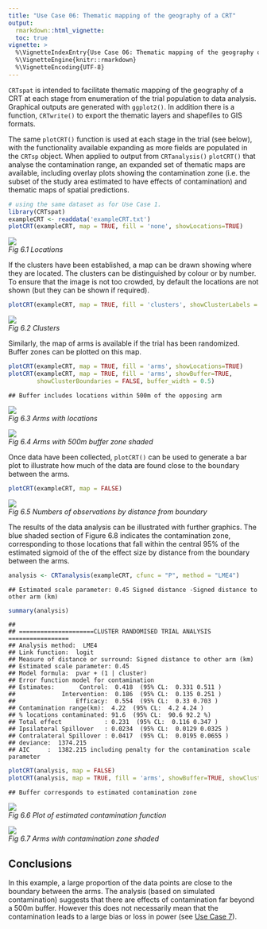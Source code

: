 ---
title: "Use Case 06: Thematic mapping of the geography of a CRT"
output:
  rmarkdown::html_vignette:
  toc: true
vignette: >
  %\VignetteIndexEntry{Use Case 06: Thematic mapping of the geography of a CRT}
  %\VignetteEngine{knitr::rmarkdown}
  %\VignetteEncoding{UTF-8}
---

`CRTspat` is intended to facilitate thematic mapping of the geography of a CRT at each stage from
enumeration of the trial population to data analysis. Graphical outputs are generated with `ggplot2()`. In addition there is a function, `CRTwrite()` to export the thematic layers and shapefiles to GIS formats.

The same `plotCRT()` function is used at each stage in the trial (see below), with the functionality available
expanding as more fields are populated in the `CRTsp` object. When applied to output from `CRTanalysis()` `plotCRT()` that analyse the contamination range, an expanded set of thematic maps are available, including overlay plots showing the contamination zone (i.e. the subset of the study area estimated to have effects of contamination) and thematic maps of spatial predictions.


```r
# using the same dataset as for Use Case 1.
library(CRTspat)
exampleCRT <- readdata('exampleCRT.txt')
plotCRT(exampleCRT, map = TRUE, fill = 'none', showLocations=TRUE)
```
<p>
    <img src="example6a.r-1.png" > <br>
    <em>Fig 6.1 Locations </em>
</p>

If the clusters have been established, a map can be drawn showing where they are located.
The clusters can be distinguished by colour or by number. To ensure that the image is not too crowded,
by default the locations are not shown (but they can be shown if required).


```r
plotCRT(exampleCRT, map = TRUE, fill = 'clusters', showClusterLabels = TRUE, labelsize =3)
```
<p>
    <img src="example6b.r-1.png" > <br>
    <em>Fig 6.2 Clusters </em>
</p>

Similarly, the map of arms is available if the trial has been randomized. Buffer zones can be plotted on
this map.


```r
plotCRT(exampleCRT, map = TRUE, fill = 'arms', showLocations=TRUE)
plotCRT(exampleCRT, map = TRUE, fill = 'arms', showBuffer=TRUE,
        showClusterBoundaries = FALSE, buffer_width = 0.5)
```

```
## Buffer includes locations within 500m of the opposing arm
```
<p>
  <img src="example6c.r-1.png" > <br>
  <em>Fig 6.3 Arms with locations </em>
  </p>
  <p>
  <img src="example6c.r-2.png" > <br>
  <em>Fig 6.4 Arms with 500m buffer zone shaded </em>
  </p>

  Once data have been collected, `plotCRT()` can be used to generate a bar plot to illustrate
how much of the data are found close to the boundary between the arms.


```r
plotCRT(exampleCRT, map = FALSE)
```
<p>
  <img src="example6d.r-1.png" > <br>
  <em>Fig 6.5 Numbers of observations by distance from boundary</em>
</p>

The results of the data analysis can be illustrated with further graphics.
The blue shaded section of Figure 6.8 indicates the contamination zone, corresponding to
those locations that fall within the central 95% of the estimated sigmoid of the
of the effect size by distance from the boundary between the arms.


```r
analysis <- CRTanalysis(exampleCRT, cfunc = "P", method = "LME4")
```

```
## Estimated scale parameter: 0.45 Signed distance -Signed distance to other arm (km)
```

```r
summary(analysis)
```

```
## 
## =====================CLUSTER RANDOMISED TRIAL ANALYSIS =================
## Analysis method:  LME4 
## Link function:  logit 
## Measure of distance or surround: Signed distance to other arm (km)
## Estimated scale parameter: 0.45
## Model formula:  pvar + (1 | cluster) 
## Error function model for contamination
## Estimates:       Control:  0.418  (95% CL:  0.331 0.511 )
##             Intervention:  0.186  (95% CL:  0.135 0.251 )
##                 Efficacy:  0.554  (95% CL:  0.33 0.703 )
## Contamination range(km):  4.22  (95% CL:  4.2 4.24 )
## % locations contaminated: 91.6  (95% CL:  90.6 92.2 %)
## Total effect            : 0.231  (95% CL:  0.116 0.347 )
## Ipsilateral Spillover   : 0.0234  (95% CL:  0.0129 0.0325 )
## Contralateral Spillover : 0.0417  (95% CL:  0.0195 0.0655 )
## deviance:  1374.215 
## AIC     :  1382.215 including penalty for the contamination scale parameter
```

```r
plotCRT(analysis, map = FALSE)
plotCRT(analysis, map = TRUE, fill = 'arms', showBuffer=TRUE, showClusterBoundaries = FALSE)
```

```
## Buffer corresponds to estimated contamination zone
```
  <p>
  <img src="example6e.r-1.png" > <br>
  <em>Fig 6.6 Plot of estimated contamination function </em>
  </p>
  <p>
  <img src="example6e.r-2.png" > <br>
  <em>Fig 6.7 Arms with contamination zone shaded </em>
  </p>



## Conclusions

In this example, a large proportion of the data points are close to the boundary between the arms.
The analysis (based on simulated contamination) suggests that there are
effects of contamination far beyond a 500m buffer. However this does not necessarily mean
that the contamination leads to a large bias or loss in power (see [Use Case 7](Usecase7.html)).


